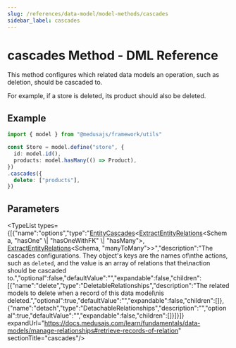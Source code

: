 ```yaml
---
slug: /references/data-model/model-methods/cascades
sidebar_label: cascades
---
```



# cascades Method - DML Reference

This method configures which related data models an operation, such as deletion,
should be cascaded to.

For example, if a store is deleted, its product should also be deleted.

## Example

```ts
import { model } from "@medusajs/framework/utils"

const Store = model.define("store", {
  id: model.id(),
  products: model.hasMany(() => Product),
})
.cascades({
  delete: ["products"],
})
```

## Parameters

<TypeList types={[{"name":"options","type":"[EntityCascades](../../../../types/DmlTypes/types/types.DmlTypes.EntityCascades/page.mdx)&#60;[ExtractEntityRelations](../../../../types/DmlTypes/types/types.DmlTypes.ExtractEntityRelations/page.mdx)&#60;Schema, \"hasOne\" \\| \"hasOneWithFK\" \\| \"hasMany\"&#62;, [ExtractEntityRelations](../../../../types/DmlTypes/types/types.DmlTypes.ExtractEntityRelations/page.mdx)&#60;Schema, \"manyToMany\"&#62;&#62;","description":"The cascades configurations. They object's keys are the names of\nthe actions, such as `deleted`, and the value is an array of relations that the\naction should be cascaded to.","optional":false,"defaultValue":"","expandable":false,"children":[{"name":"delete","type":"DeletableRelationships","description":"The related models to delete when a record of this data model\nis deleted.","optional":true,"defaultValue":"","expandable":false,"children":[]},{"name":"detach","type":"DetachableRelationships","description":"","optional":true,"defaultValue":"","expandable":false,"children":[]}]}]} expandUrl="https://docs.medusajs.com/learn/fundamentals/data-models/manage-relationships#retrieve-records-of-relation" sectionTitle="cascades"/>
